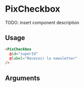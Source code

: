 

<Meta
  title='Form/Checkbox'
  component='PixCheckbox'
  decorators={[centered]}
  argTypes={stories.argTypes}
/>

# PixCheckbox

TODO: insert component description

<Canvas>
  <Story name='Default' story={stories.Default} height={60} />
</Canvas>

## Usage

```html
<PixCheckbox
  @id="superId"
  @label="Recevoir la newsletter"
/>
```

## Arguments

<ArgsTable story="Default" />
